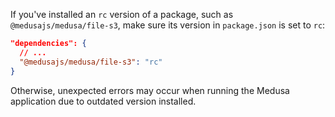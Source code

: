 If you've installed an `rc` version of a package, such as `@medusajs/medusa/file-s3`, make sure its version in `package.json` is set to `rc`:

```json title="package.json"
"dependencies": {
  // ...
  "@medusajs/medusa/file-s3": "rc"
}
```

Otherwise, unexpected errors may occur when running the Medusa application due to outdated version installed.
